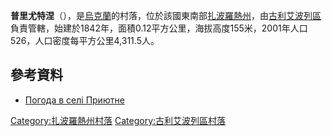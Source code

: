 {{coord|47|43|45|N|36|40|20|E|scale:100000|display=title}}

'''普里尤特涅'''（{{lang-uk|Приютне}}），是[[烏克蘭|烏克蘭]]的村落，位於該國東南部[[扎波羅熱州|扎波羅熱州]]，由[[古利艾波列區|古利艾波列區]]負責管轄，始建於1842年，面積0.12平方公里，海拔高度155米，2001年人口526，人口密度每平方公里4,311.5人。

==參考資料==
* [http://weather.in.ua/ua/zaporozhskaja/21683 Погода в селі Приютне] {{Wayback|url=http://weather.in.ua/ua/zaporozhskaja/21683 |date=20160305090059 }}

[[Category:扎波羅熱州村落|Category:扎波羅熱州村落]]
[[Category:古利艾波列區村落|Category:古利艾波列區村落]]


{{Zaporizhia-geo-stub}}